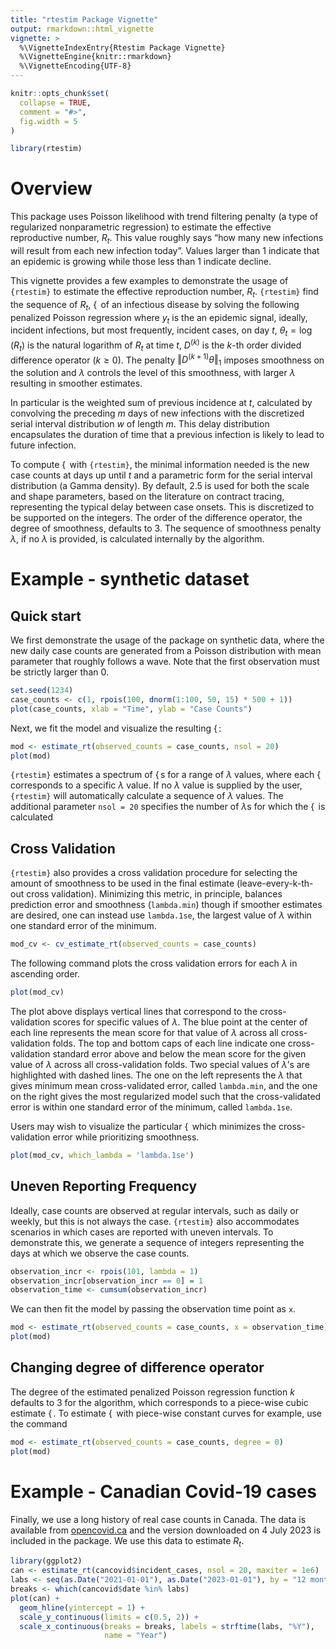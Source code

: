 ```yaml
---
title: "rtestim Package Vignette"
output: rmarkdown::html_vignette
vignette: >
  %\VignetteIndexEntry{Rtestim Package Vignette}
  %\VignetteEngine{knitr::rmarkdown}
  %\VignetteEncoding{UTF-8}
---
```


```r
knitr::opts_chunk$set(
  collapse = TRUE,
  comment = "#>",
  fig.width = 5
)
```

```r
library(rtestim)
```

\newcommand{\argmin}{\mathop{\mathrm{argmin}}}
\newcommand{\Rtseq}{\mathop{\{R_t\}_{t=1}^n}}

# Overview

This package uses Poisson likelihood with 
trend filtering penalty (a type of regularized nonparametric regression)
to estimate the effective reproductive number, $R_t$. 
This value roughly says "how many new infections will result from
each new infection today". Values larger than 1 indicate that an 
epidemic is growing while those less than 1 indicate decline.

This vignette provides a few examples to demonstrate the usage of `{rtestim}` to 
estimate the effective reproduction number, $R_t$. `{rtestim}` 
find the sequence of $R_t$, $\Rtseq$ of an infectious disease by solving 
the following penalized Poisson regression
\begin{equation} \label{eq:objective_fn}
    \hat{\theta} = \argmin_{\theta} \frac{1}{n} \sum_{t=1}^n \left(e^{\theta_{t}}x_t - y_t\theta_{t}\right) + \lambda \Vert D^{(k+1)} \theta \Vert_1
\end{equation}
where $y_t$ is the an epidemic signal, ideally, incident infections, but most
frequently, incident cases, on day $t$, $\theta_{t} = \log(R_t)$ is the 
natural logarithm of $R_t$ at time $t$, $D^{(k)}$ is the $k$-th order 
divided difference operator ($k \geq 0$).
The penalty $\Vert D^{(k+1)} \theta \Vert_1$ imposes smoothness on the solution
and $\lambda$ controls the level of this smoothness, with larger $\lambda$
resulting in smoother estimates.

In particular
\begin{equation}
x_t = \sum_{a = 1}^m y_{t-a} w_a
\end{equation}
is the weighted sum of previous incidence at $t$, calculated by convolving the
preceding $m$ days of new infections with the discretized serial interval distribution $w$ of length $m$. This delay distribution encapsulates the duration
of time that a previous infection is likely to lead to future infection.

To compute $\Rtseq$ with `{rtestim}`, the minimal information needed is the 
new case counts at days up until $t$ and a parametric form for the serial 
interval distribution (a Gamma density). By default, 
$2.5$ is used for both the scale and shape parameters, based on the literature
on contract tracing, representing the typical delay between case onsets.
This is discretized to be supported on the integers. 
The order of the difference operator, the degree of smoothness, defaults
to $3$. 
The sequence of smoothness penalty $\lambda$, if no $\lambda$ is provided, 
is calculated internally by the algorithm.

# Example - synthetic dataset

## Quick start

We first demonstrate the usage of the package on synthetic data, where the
new daily case counts are generated from a Poisson distribution with mean
parameter that roughly follows a wave. Note that the first observation must 
be strictly larger than 0.

```r
set.seed(1234)
case_counts <- c(1, rpois(100, dnorm(1:100, 50, 15) * 500 + 1))
plot(case_counts, xlab = "Time", ylab = "Case Counts")
```

Next, we fit the model and visualize the resulting $\Rtseq$:

```r
mod <- estimate_rt(observed_counts = case_counts, nsol = 20)
plot(mod)
```

`{rtestim}` estimates a spectrum of $\Rtseq$s for a range of $\lambda$ values,
where each $\Rtseq$ corresponds to a specific $\lambda$ value. If no $\lambda$ 
value is supplied by the user, `{rtestim}` will automatically calculate a sequence 
of $\lambda$ values. The additional parameter `nsol = 20` specifies the number of 
$\lambda$s for which the $\Rtseq$ is calculated


## Cross Validation

`{rtestim}` also provides a cross validation procedure for selecting the amount of smoothness to be used in the final estimate (leave-every-k-th-out cross validation). Minimizing this metric, in principle, balances prediction error
and smoothness (`lambda.min`) though if smoother estimates are desired, one
can instead use `lambda.1se`, the largest value of $\lambda$ within one standard
error of the minimum.

```r
mod_cv <- cv_estimate_rt(observed_counts = case_counts)
```

The following command plots the cross validation errors for each $\lambda$ in
ascending order.

```r
plot(mod_cv)
```

The plot above displays vertical lines that correspond to the cross-validation scores 
for specific values of $\lambda$. The blue point at the center of each line 
represents the mean score for that value of $\lambda$ across all cross-validation
folds. The top and bottom caps of each line indicate one cross-validation 
standard error above and below the mean score for the given value of $\lambda$ 
across all cross-validation folds. Two special values of $\lambda$'s are 
highlighted with dashed lines. The one on the left represents the $\lambda$ that
gives minimum mean cross-validated error, called `lambda.min`, and the one on the
right gives the most regularized model such that the cross-validated error is 
within one standard error of the minimum, called `lambda.1se`.

Users may wish to visualize the particular $\Rtseq$ which minimizes the 
cross-validation error while prioritizing smoothness.

```r
plot(mod_cv, which_lambda = 'lambda.1se')
```


## Uneven Reporting Frequency

Ideally, case counts are observed at regular intervals, such as daily or 
weekly, but this is not always the case. 
`{rtestim}` also accommodates scenarios in which cases are reported 
with uneven intervals. To demonstrate this, we generate a sequence of integers
representing the days at which we observe the case counts.

```r
observation_incr <- rpois(101, lambda = 1)
observation_incr[observation_incr == 0] = 1
observation_time <- cumsum(observation_incr)
```

We can then fit the model by passing the observation time point as `x`.

```r
mod <- estimate_rt(observed_counts = case_counts, x = observation_time)
plot(mod)
```


## Changing degree of difference operator

The degree of the estimated penalized Poisson regression function
$k$ defaults to 3 for the algorithm, which
corresponds to a piece-wise cubic estimate $\Rtseq$. To estimate
$\Rtseq$ with piece-wise constant curves for example, use the command

```r
mod <- estimate_rt(observed_counts = case_counts, degree = 0)
plot(mod)
```



# Example - Canadian Covid-19 cases

Finally, we use a long history of real case counts in Canada. The data is
available from [opencovid.ca](https://opencovid.ca) and the version downloaded
on 4 July 2023 is included in the package. We use this data to estimate $R_t$.
```r
library(ggplot2)
can <- estimate_rt(cancovid$incident_cases, nsol = 20, maxiter = 1e6)
labs <- seq(as.Date("2021-01-01"), as.Date("2023-01-01"), by = "12 months")
breaks <- which(cancovid$date %in% labs)
plot(can) + 
  geom_hline(yintercept = 1) +
  scale_y_continuous(limits = c(0.5, 2)) +
  scale_x_continuous(breaks = breaks, labels = strftime(labs, "%Y"), 
                     name = "Year")
```



